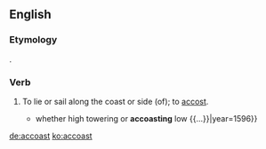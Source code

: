 ==English==

===Etymology===
{{blend|accost|coast|lang=en}}.

===Verb===
{{en-verb}} {{tcx|obsolete|lang=en}}

# {{label|en|transitive|intransitive}} To lie or sail along the coast or side (of); to [[accost]].
#* {{quote-book|author=Edmund Spenser|title=The Faerie Queene|passage={{...}} whether high towering or '''accoasting''' low {{...}}|year=1596}}

[[de:accoast]]
[[ko:accoast]]